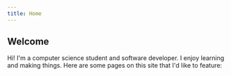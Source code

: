 ```yaml
---
title: Home
---
```



## Welcome

Hi! I'm a computer science student and software developer. I enjoy learning and making things. Here are some pages on this site that I'd like to feature:

<CardList>
  <Card
    title="About me"
    subtitle="Some more information about myself, plus my resume"
    linkPath="/about"
  />
  <Card
    title="Copy Better"
    subtitle="A mobile app I created to make life easier"
    linkPath="/apps/copy-better"
  />
  <Card
    title="UCSD Course Grapher"
    subtitle="A graphical course planning tool for UCSD students"
    linkPath="/projects/course-grapher"
  />
  <Card
    title="Triton SE"
    subtitle="Projects I've worked on for a student org that I lead"
    linkPath="/projects/tse"
  />
</CardList>
